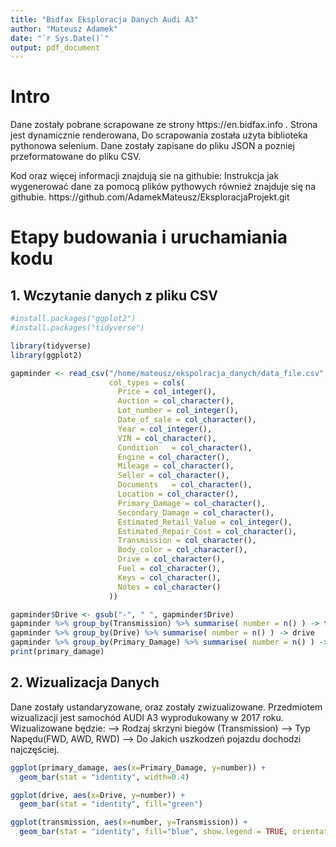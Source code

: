 ```yaml
---
title: "Bidfax Eksploracja Danych Audi A3"
author: "Mateusz Adamek"
date: "`r Sys.Date()`"
output: pdf_document
---
```


# Intro
Dane zostały pobrane scrapowane ze strony https://en.bidfax.info . Strona jest dynamicznie renderowana, Do scrapowania  została użyta biblioteka pythonowa selenium. Dane zostały zapisane do pliku JSON a pozniej przeformatowane do pliku CSV.

Kod oraz więcej informacji znajdują sie na githubie:
Instrukcja jak wygenerować dane za pomocą plików pythowych również znajduje się na githubie.
https://github.com/AdamekMateusz/EksploracjaProjekt.git

# Etapy budowania i uruchamiania kodu
## 1. Wczytanie danych z pliku CSV
```r
#install.packages("ggplot2")
#install.packages("tidyverse")

library(tidyverse)
library(ggplot2)

gapminder <- read_csv("/home/mateusz/ekspolracja_danych/data_file.csv",
                      col_types = cols(
                        Price = col_integer(),
                        Auction	= col_character(),
                        Lot_number = col_integer(),
                        Date_of_sale = col_character(),	
                        Year = col_integer(),	
                        VIN	= col_character(),
                        Condition	= col_character(),
                        Engine = col_character(),
                        Mileage = col_character(),	
                        Seller = col_character(),	
                        Documents	= col_character(),
                        Location = col_character(),
                        Primary_Damage = col_character(),
                        Secondary_Damage = col_character(),	
                        Estimated_Retail_Value = col_integer(),
                        Estimated_Repair_Cost = col_character(),
                        Transmission = col_character(),
                        Body_color = col_character(),
                        Drive = col_character(),
                        Fuel = col_character(),
                        Keys = col_character(),
                        Notes = col_character()
                      ))

gapminder$Drive <- gsub("-", " ", gapminder$Drive)
gapminder %>% group_by(Transmission) %>% summarise( number = n() ) -> transmission
gapminder %>% group_by(Drive) %>% summarise( number = n() ) -> drive
gapminder %>% group_by(Primary_Damage) %>% summarise( number = n() ) -> primary_damage
print(primary_damage)

```
## 2. Wizualizacja Danych

Dane zostały ustandaryzowane, oraz zostały zwizualizowane.
Przedmiotem wizualizacji jest samochód AUDI A3 wyprodukowany w 2017 roku.
Wizualizowane będzie:
--> Rodzaj skrzyni biegów (Transmission)
--> Typ Napędu(FWD, AWD, RWD)
--> Do Jakich uszkodzeń pojazdu dochodzi najczęściej.

```r
ggplot(primary_damage, aes(x=Primary_Damage, y=number)) + 
  geom_bar(stat = "identity", width=0.4)

ggplot(drive, aes(x=Drive, y=number)) +
  geom_bar(stat = "identity", fill="green")

ggplot(transmission, aes(x=number, y=Transmission)) +
  geom_bar(stat = "identity", fill="blue", show.legend = TRUE, orientation = "y")
```